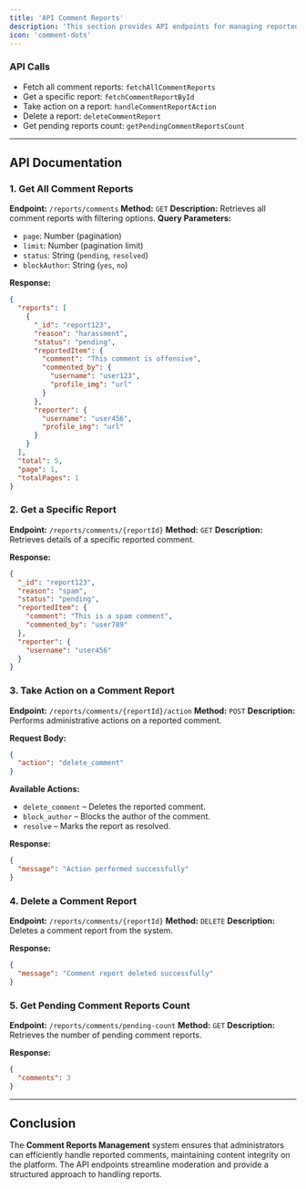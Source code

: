 ```yaml
---
title: 'API Comment Reports'
description: 'This section provides API endpoints for managing reported comments, allowing administrators to review, delete, or block users based on reports.'
icon: 'comment-dots'
---
```


### API Calls
- Fetch all comment reports: `fetchAllCommentReports`
- Get a specific report: `fetchCommentReportById`
- Take action on a report: `handleCommentReportAction`
- Delete a report: `deleteCommentReport`
- Get pending reports count: `getPendingCommentReportsCount`

---

## API Documentation

### 1. Get All Comment Reports
**Endpoint:** `/reports/comments`
**Method:** `GET`
**Description:** Retrieves all comment reports with filtering options.
**Query Parameters:**
- `page`: Number (pagination)
- `limit`: Number (pagination limit)
- `status`: String (`pending`, `resolved`)
- `blockAuthor`: String (`yes`, `no`)

**Response:**
```json
{
  "reports": [
    {
      "_id": "report123",
      "reason": "harassment",
      "status": "pending",
      "reportedItem": {
        "comment": "This comment is offensive",
        "commented_by": {
          "username": "user123",
          "profile_img": "url"
        }
      },
      "reporter": {
        "username": "user456",
        "profile_img": "url"
      }
    }
  ],
  "total": 5,
  "page": 1,
  "totalPages": 1
}
```

### 2. Get a Specific Report
**Endpoint:** `/reports/comments/{reportId}`
**Method:** `GET`
**Description:** Retrieves details of a specific reported comment.

**Response:**
```json
{
  "_id": "report123",
  "reason": "spam",
  "status": "pending",
  "reportedItem": {
    "comment": "This is a spam comment",
    "commented_by": "user789"
  },
  "reporter": {
    "username": "user456"
  }
}
```

### 3. Take Action on a Comment Report
**Endpoint:** `/reports/comments/{reportId}/action`
**Method:** `POST`
**Description:** Performs administrative actions on a reported comment.

**Request Body:**
```json
{
  "action": "delete_comment"
}
```
**Available Actions:**
- `delete_comment` – Deletes the reported comment.
- `block_author` – Blocks the author of the comment.
- `resolve` – Marks the report as resolved.

**Response:**
```json
{
  "message": "Action performed successfully"
}
```

### 4. Delete a Comment Report
**Endpoint:** `/reports/comments/{reportId}`
**Method:** `DELETE`
**Description:** Deletes a comment report from the system.

**Response:**
```json
{
  "message": "Comment report deleted successfully"
}
```

### 5. Get Pending Comment Reports Count
**Endpoint:** `/reports/comments/pending-count`
**Method:** `GET`
**Description:** Retrieves the number of pending comment reports.

**Response:**
```json
{
  "comments": 3
}
```

---

## Conclusion
The **Comment Reports Management** system ensures that administrators can efficiently handle reported comments, maintaining content integrity on the platform. The API endpoints streamline moderation and provide a structured approach to handling reports.